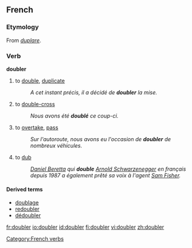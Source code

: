 ==French==

===Etymology===
From {{LL.|fr}} ''[[duplare]]''.

===Verb===
'''doubler'''

# to [[double]], [[duplicate]]
#: ''A cet instant précis, il a décidé de '''doubler''' la mise.''
# to [[double-cross]]
#: ''Nous avons été '''doublé''' ce coup-ci.''
# to [[overtake]], [[pass]]
#: ''Sur l'autoroute, nous avons eu l'occasion de '''doubler''' de nombreux véhicules.''
# to [[dub]]
#: ''[[:w:Daniel Beretta|Daniel Beretta]] qui '''double''' [[:w:Arnold Schwarzenegger|Arnold Schwarzenegger]] en français depuis 1987 a également prêté sa voix à l'agent [[:w:Sam Fisher|Sam Fisher]].''

====Derived terms====
* [[doublage]]
* [[redoubler]]
* [[dédoubler]]

[[Category:French verbs]]

[[fr:doubler]]
[[io:doubler]]
[[id:doubler]]
[[fi:doubler]]
[[vi:doubler]]
[[zh:doubler]]
